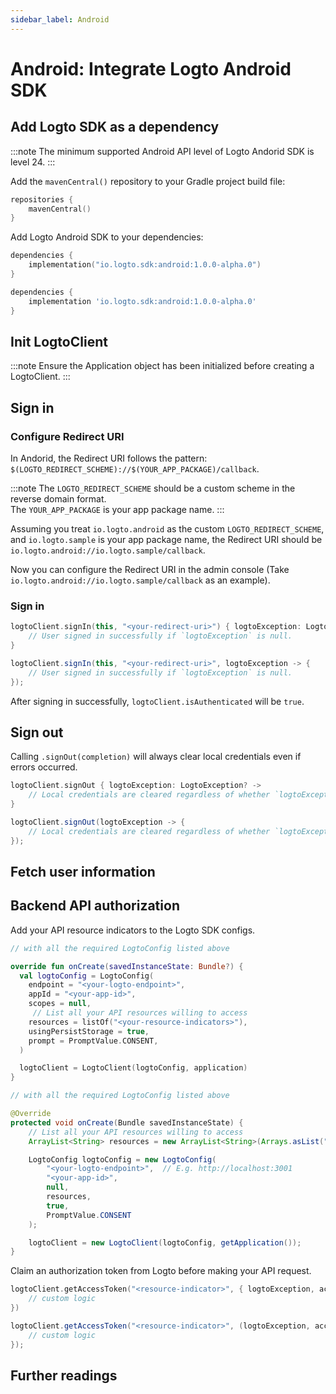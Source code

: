 ```yaml
---
sidebar_label: Android
---
```




# Android: Integrate Logto Android SDK

<AppNote type="Native App" />

## Add Logto SDK as a dependency

:::note
The minimum supported Android API level of Logto Andorid SDK is level 24.
:::

Add the `mavenCentral()` repository to your Gradle project build file:

```kotlin
repositories {
    mavenCentral()
}
```

Add Logto Android SDK to your dependencies:

<Tabs>

<TabItem value="kotlin" label="Kotlin">

```kotlin
dependencies {
    implementation("io.logto.sdk:android:1.0.0-alpha.0")
}
```

</TabItem>

<TabItem value="groovy" label="Groovy">

```groovy
dependencies {
    implementation 'io.logto.sdk:android:1.0.0-alpha.0'
}
```

</TabItem>

</Tabs>

## Init LogtoClient

:::note
Ensure the Application object has been initialized before creating a LogtoClient.
:::

<Tabs>

<TabItem value="kotlin" label="Kotlin">

<KotlinSetupCode />

</TabItem>

<TabItem value="java" label="Java">

<JavaSetupCode />

</TabItem>

</Tabs>

## Sign in

### Configure Redirect URI

In Andorid, the Redirect URI follows the pattern: `$(LOGTO_REDIRECT_SCHEME)://$(YOUR_APP_PACKAGE)/callback`.

:::note
The `LOGTO_REDIRECT_SCHEME` should be a custom scheme in the reverse domain format.  
The `YOUR_APP_PACKAGE` is your app package name.
:::

Assuming you treat `io.logto.android` as the custom `LOGTO_REDIRECT_SCHEME`, and `io.logto.sample` is your app package name, the Redirect URI should be `io.logto.android://io.logto.sample/callback`.

Now you can configure the Redirect URI in the admin console (Take `io.logto.android://io.logto.sample/callback` as an example).

<ConfigureRedirectUri
  figureSrc={redirectUriFigure}
  redirectUri="io.logto.android://io.logto.sample/callback"
/>

### Sign in

<SignInNote calling=".signIn(context, redirectUri, completion)" />

<Tabs>

<TabItem value="kotlin" label="Kotlin">

```kotlin
logtoClient.signIn(this, "<your-redirect-uri>") { logtoException: LogtoException? ->
    // User signed in successfully if `logtoException` is null.
}
```

</TabItem>

<TabItem value="java" label="Java">

```java
logtoClient.signIn(this, "<your-redirect-uri>", logtoException -> {
    // User signed in successfully if `logtoException` is null.
});
```

</TabItem>

</Tabs>

After signing in successfully, `logtoClient.isAuthenticated` will be `true`.

## Sign out

Calling `.signOut(completion)` will always clear local credentials even if errors occurred.

<Tabs>

<TabItem value="kotlin" label="Kotlin">

```kotlin
logtoClient.signOut { logtoException: LogtoException? ->
    // Local credentials are cleared regardless of whether `logtoException` is null.
}
```

</TabItem>

<TabItem value="java" label="Java">

```java
logtoClient.signOut(logtoException -> {
    // Local credentials are cleared regardless of whether `logtoException` is null.
});
```

</TabItem>

</Tabs>

## Fetch user information

<FetchUserInformation apiCodeFragment="logtoClient.fetchUserInfo()" />

## Backend API authorization

<GetAuthorizationToken />

Add your API resource indicators to the Logto SDK configs.

<Tabs>
<TabItem value="kotlin" label="Kotlin">

```kotlin
// with all the required LogtoConfig listed above

override fun onCreate(savedInstanceState: Bundle?) {
  val logtoConfig = LogtoConfig(
    endpoint = "<your-logto-endpoint>",
    appId = "<your-app-id>",
    scopes = null,
     // List all your API resources willing to access
    resources = listOf("<your-resource-indicators>"),
    usingPersistStorage = true,
    prompt = PromptValue.CONSENT,
  )

  logtoClient = LogtoClient(logtoConfig, application)
}

```

</TabItem>
<TabItem value="java" label="Java">

```java
// with all the required LogtoConfig listed above

@Override
protected void onCreate(Bundle savedInstanceState) {
    // List all your API resources willing to access
    ArrayList<String> resources = new ArrayList<String>(Arrays.asList("<your-resource-indicators>"));

    LogtoConfig logtoConfig = new LogtoConfig(
        "<your-logto-endpoint>",  // E.g. http://localhost:3001
        "<your-app-id>",
        null,
        resources,
        true,
        PromptValue.CONSENT
    );

    logtoClient = new LogtoClient(logtoConfig, getApplication());
}
```

</TabItem>
</Tabs>

Claim an authorization token from Logto before making your API request.

<Tabs>
<TabItem value="kotlin" label="Kotlin">

```kotlin
logtoClient.getAccessToken("<resource-indicator>", { logtoException, accessToken ->
    // custom logic
})
```

</TabItem>
<TabItem value="java" label="Java">

```java
logtoClient.getAccessToken("<resource-indicator>", (logtoException, accessToken) -> {
    // custom logic
});
```

</TabItem>

</Tabs>

<ApplyAuthorizationToken />

## Further readings

<FurtherReadings />
